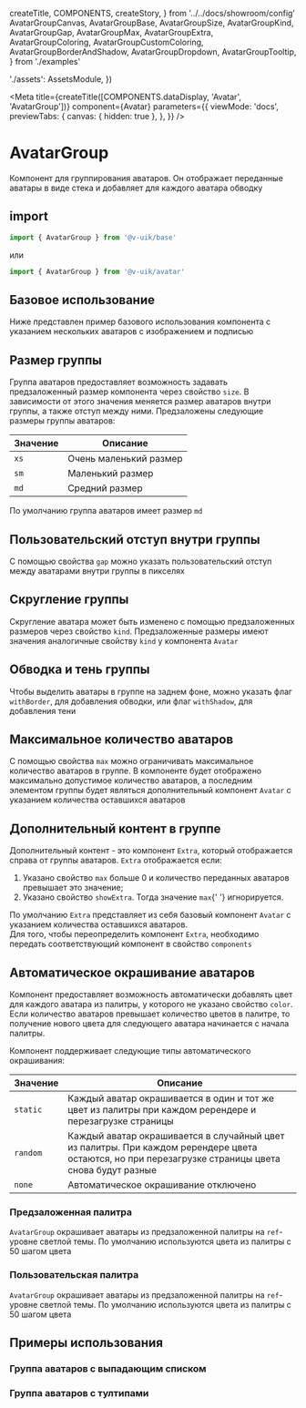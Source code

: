   createTitle,
  COMPONENTS,
  createStory,
} from '../../docs/showroom/config'
  AvatarGroupCanvas,
  AvatarGroupBase,
  AvatarGroupSize,
  AvatarGroupKind,
  AvatarGroupGap,
  AvatarGroupMax,
  AvatarGroupExtra,
  AvatarGroupColoring,
  AvatarGroupCustomColoring,
  AvatarGroupBorderAndShadow,
  AvatarGroupDropdown,
  AvatarGroupTooltip,
} from './examples'


  './assets': AssetsModule,
})

<Meta
  title={createTitle([COMPONENTS.dataDisplay, 'Avatar', 'AvatarGroup'])}
  component={Avatar}
  parameters={{
    viewMode: 'docs',
    previewTabs: {
      canvas: { hidden: true },
    },
  }}
/>

# AvatarGroup

Компонент для группирования аватаров. Он отображает переданные аватары в виде стека и добавляет для каждого аватара обводку

## import

```ts
import { AvatarGroup } from '@v-uik/base'
```

или

```ts
import { AvatarGroup } from '@v-uik/avatar'
```

## Базовое использование

Ниже представлен пример базового использования компонента с указанием нескольких аватаров с изображением и подписью

<Canvas withSource="none">
  <AvatarGroupBase />
</Canvas>

<Source language="tsx" code={RawAvatarGroupBase} />

## Размер группы

Группа аватаров предоставляет возможность задавать предзаложенный размер компонента через свойство `size`. В зависимости от этого значения меняется размер аватаров внутри группы, а также отступ между ними.
Предзаложены следующие размеры группы аватаров:

| Значение        | Описание               |
| --------------- | ---------------------- |
| <code>xs</code> | Очень маленький размер |
| <code>sm</code> | Маленький размер       |
| <code>md</code> | Средний размер         |

По умолчанию группа аватаров имеет размер `md`

<Canvas withSource="none">
  <AvatarGroupSize />
</Canvas>

<Source language="tsx" code={RawAvatarGroupSize} />

## Пользовательский отступ внутри группы

С помощью свойства `gap` можно указать пользовательский отступ между аватарами внутри группы в пикселях

<Canvas withSource="none">
  <AvatarGroupGap />
</Canvas>

<Source language="tsx" code={RawAvatarGroupGap} />

## Скругление группы

Скругление аватара может быть изменено с помощью предзаложенных размеров через свойство `kind`. Предзаложенные размеры имеют значения
аналогичные свойству `kind` у компонента `Avatar`

<Canvas withSource="none">
  <AvatarGroupKind />
</Canvas>

<Source language="tsx" code={RawAvatarGroupKind} />

## Обводка и тень группы

Чтобы выделить аватары в группе на заднем фоне, можно указать флаг `withBorder`, для добавления обводки, или флаг `withShadow`, для добавления тени

<Canvas withSource="none">
  <AvatarGroupBorderAndShadow />
</Canvas>

<Source language="tsx" code={RawAvatarGroupBorderAndShadow} />

## Максимальное количество аватаров

С помощью свойства `max` можно ограничивать максимальное количество аватаров в группе. В компоненте будет отображено
максимально допустимое количество аватаров, а последним элементом группы будет являться дополнительный компонент `Avatar` с указанием количества оставшихся аватаров

<Canvas withSource="none">
  <AvatarGroupMax />
</Canvas>

<Source language="tsx" code={RawAvatarGroupMax} />

## Дополнительный контент в группе

Дополнительный контент - это компонент `Extra`, который отображается справа от группы аватаров. `Extra` отображается если:

<ol>
  <li>
    Указано свойство <code>max</code> больше 0 и количество переданных аватаров
    превышает это значение;
  </li>
  <li>
    Указано свойство <code>showExtra</code>. Тогда значение <code>max</code>{' '}
    игнорируется.
  </li>
</ol>

По умолчанию `Extra` представляет из себя базовый компонент `Avatar` с указанием количества оставшихся аватаров. <br/>
Для того, чтобы переопределить компонент `Extra`, необходимо передать соответствующий компонент в свойство `components`

<Canvas withSource="none">
  <AvatarGroupExtra />
</Canvas>

<Source language="tsx" code={RawAvatarGroupExtra} />

## Автоматическое окрашивание аватаров

Компонент предоставляет возможность автоматически добавлять цвет для каждого аватара из палитры, у которого не указано свойство `color`. Если количество аватаров превышает количество цветов в палитре, то получение нового цвета для следующего аватара начинается с начала палитры.

Компонент поддерживает следующие типы автоматического окрашивания:

| Значение            | Описание                                                                                                                                           |
| ------------------- | -------------------------------------------------------------------------------------------------------------------------------------------------- |
| <code>static</code> | Каждый аватар окрашивается в один и тот же цвет из палитры при каждом ререндере и перезагрузке страницы                                            |
| <code>random</code> | Каждый аватар окрашивается в случайный цвет из палитры. При каждом ререндере цвета остаются, но при перезагрузке страницы цвета снова будут разные |
| <code>none</code>   | Автоматическое окрашивание отключено                                                                                                               |

### Предзаложенная палитра

`AvatarGroup` окрашивает аватары из предзаложенной палитры на `ref`-уровне светлой темы. По умолчанию используются цвета из палитры с 50 шагом цвета

<Canvas withSource="none">
  <AvatarGroupColoring />
</Canvas>

<Source language="tsx" code={RawAvatarGroupColoring} />

### Пользовательская палитра

`AvatarGroup` окрашивает аватары из предзаложенной палитры на `ref`-уровне светлой темы. По умолчанию используются цвета из палитры с 50 шагом цвета

<Canvas withSource="none">
  <AvatarGroupCustomColoring />
</Canvas>

<Source language="tsx" code={RawAvatarGroupCustomColoring} />

## Примеры использования

### Группа аватаров с выпадающим списком

<Canvas withSource="none">
  <AvatarGroupDropdown />
</Canvas>

<Source language="tsx" code={RawAvatarGroupDropdown} />

### Группа аватаров с тултипами

<Canvas withSource="none">
  <AvatarGroupTooltip />
</Canvas>

<Source language="tsx" code={RawAvatarGroupTooltip} />
